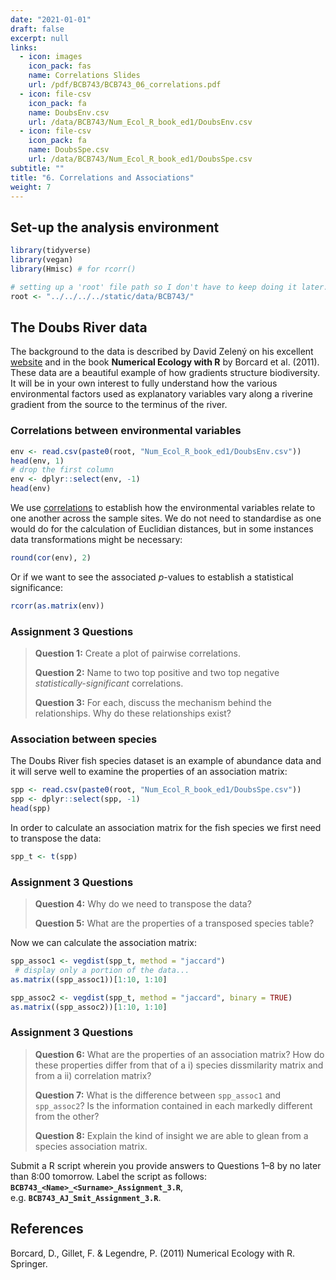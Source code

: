 ```yaml
---
date: "2021-01-01"
draft: false
excerpt: null
links:
  - icon: images
    icon_pack: fas
    name: Correlations Slides
    url: /pdf/BCB743/BCB743_06_correlations.pdf
  - icon: file-csv
    icon_pack: fa
    name: DoubsEnv.csv
    url: /data/BCB743/Num_Ecol_R_book_ed1/DoubsEnv.csv
  - icon: file-csv
    icon_pack: fa
    name: DoubsSpe.csv
    url: /data/BCB743/Num_Ecol_R_book_ed1/DoubsSpe.csv
subtitle: ""
title: "6. Correlations and Associations"
weight: 7
---
```


<!--- # Topic 6: Correlations and associations --->

## Set-up the analysis environment

```r
library(tidyverse)
library(vegan)
library(Hmisc) # for rcorr()

# setting up a 'root' file path so I don't have to keep doing it later...
root <- "../../../../static/data/BCB743/"
```

## The Doubs River data

The background to the data is described by David Zelený on his excellent [website](https://www.davidzeleny.net/anadat-r/doku.php/en:data:doubs) and in the book **Numerical Ecology with R** by Borcard et al. (2011). These data are a beautiful example of how gradients structure biodiversity. It will be in your own interest to fully understand how the various environmental factors used as explanatory variables vary along a riverine gradient from the source to the terminus of the river.

### Correlations between environmental variables

```r
env <- read.csv(paste0(root, "Num_Ecol_R_book_ed1/DoubsEnv.csv"))
head(env, 1)
# drop the first column
env <- dplyr::select(env, -1)
head(env)
```

We use [correlations](https://ajsmit.netlify.app/workshops/quantecol/chapters/06-correlations/) to establish how the environmental variables relate to one another across the sample sites. We do not need to standardise as one would do for the calculation of Euclidian distances, but in some instances data transformations might be necessary:

```r
round(cor(env), 2)
```

Or if we want to see the associated *p*-values to establish a statistical significance:

```r
rcorr(as.matrix(env))
```

### Assignment 3 Questions

> **Question 1:** Create a plot of pairwise correlations.
>
> **Question 2:** Name to two top positive and two top negative *statistically-significant* correlations.
>
> **Question 3:** For each, discuss the mechanism behind the relationships. Why do these relationships exist?

### Association between species

The Doubs River fish species dataset is an example of abundance data and it will serve well to examine the properties of an association matrix:

```r
spp <- read.csv(paste0(root, "Num_Ecol_R_book_ed1/DoubsSpe.csv"))
spp <- dplyr::select(spp, -1)
head(spp)
```

In order to calculate an association matrix for the fish species we first need to transpose the data:

```r
spp_t <- t(spp)
```

### Assignment 3 Questions

> **Question 4:** Why do we need to transpose the data?
>
> **Question 5:** What are the properties of a transposed species table?

Now we can calculate the association matrix:

```r
spp_assoc1 <- vegdist(spp_t, method = "jaccard")
 # display only a portion of the data...
as.matrix((spp_assoc1))[1:10, 1:10]
```

```r
spp_assoc2 <- vegdist(spp_t, method = "jaccard", binary = TRUE)
as.matrix((spp_assoc2))[1:10, 1:10]
```

### Assignment 3 Questions

> **Question 6:** What are the properties of an association matrix? How do these properties differ from that of a i) species dissmilarity matrix and from a ii) correlation matrix?
>
> **Question 7:** What is the difference between `spp_assoc1` and `spp_assoc2`? Is the information contained in each markedly different from the other?
>
> **Question 8:** Explain the kind of insight we are able to glean from a species association matrix.

Submit a R script wherein you provide answers to Questions 1--8 by no later than 8:00 tomorrow. Label the script as follows: **`BCB743_<Name>_<Surname>_Assignment_3.R`**, e.g. **`BCB743_AJ_Smit_Assignment_3.R`**.

## References

Borcard, D., Gillet, F. & Legendre, P. (2011) Numerical Ecology with R. Springer.
